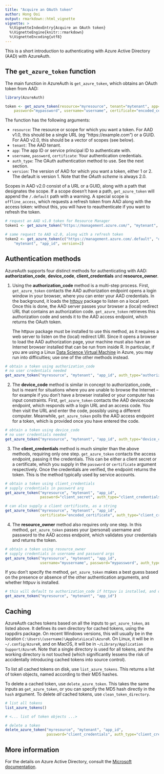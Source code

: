 ---
title: "Acquire an OAuth token"
author: Hong Ooi
output: rmarkdown::html_vignette
vignette: >
  %\VignetteIndexEntry{Acquire an OAuth token}
  %\VignetteEngine{knitr::rmarkdown}
  %\VignetteEncoding{utf8}
---

This is a short introduction to authenticating with Azure Active Directory (AAD) with AzureAuth.

## The `get_azure_token` function

The main function in AzureAuth is `get_azure_token`, which obtains an OAuth token from AAD:

```r
library(AzureAuth)

token <- get_azure_token(resource="myresource", tenant="mytenant", app="app_id",
    password="mypassword", username="username", certificate="encoded_cert", version=1, ...)
```

The function has the following arguments:

- `resource`: The resource or scope for which you want a token. For AAD v1.0, this should be a single URL (eg "https://example.com") or a GUID. For AAD v2.0, this should be a vector of scopes (see below).
- `tenant`: The AAD tenant.
- `app`: The app ID or service principal ID to authenticate with.
- `username`, `password`, `certificate`: Your authentication credentials.
- `auth_type`: The OAuth authentication method to use. See the next section.
- `version`: The version of AAD for which you want a token, either 1 or 2. The default is version 1. Note that the _OAuth scheme_ is always 2.0.

Scopes in AAD v2.0 consist of a URL or a GUID, along with a path that designates the scope. If a scope doesn't have a path, `get_azure_token` will append the `/.default` path with a warning. A special scope is `offline_access`, which requests a refresh token from AAD along with the access token: without this, you will have to reauthenticate if you want to refresh the token.

```r
# request an AAD v1.0 token for Resource Manager
token1 <- get_azure_token("https://management.azure.com/", "mytenant", "app_id")

# same request to AAD v2.0, along with a refresh token
token2 <- get_azure_token(c("https://management.azure.com/.default", "offline_access"),
    "mytenant", "app_id", version=2)
```

## Authentication methods

AzureAuth supports four distinct methods for authenticating with AAD: **authorization_code**, **device_code**, **client_credentials** and **resource_owner**.

1. Using the **authorization_code** method is a multi-step process. First, `get_azure_token` contacts the AAD authorization endpoint opens a login window in your browser, where you can enter your AAD credentials. In the background, it loads the [httpuv](https://github.com/rstudio/httpuv) package to listen on a local port. Once this is done, the AAD server passes your browser a (local) redirect URL that contains an authorization code. `get_azure_token` retrieves this authorization code and sends it to the AAD access endpoint, which returns the OAuth token.</p>
The httpuv package must be installed to use this method, as it requires a web server to listen on the (local) redirect URI. Since it opens a browser to load the AAD authorization page, your machine must also have an Internet browser installed that can be run from inside R. In particular, if you are using a Linux [Data Science Virtual Machine](https://azure.microsoft.com/en-us/services/virtual-machines/data-science-virtual-machines/) in Azure, you may run into difficulties; use one of the other methods instead.

```r
# obtain a token using authorization_code
# no user credentials needed
get_azure_token("myresource", "mytenant", "app_id", auth_type="authorization_code")
```

2. The **device_code** method is similar in concept to authorization_code, but is meant for situations where you are unable to browse the Internet -- for example if you don't have a browser installed or your computer has input constraints. First, `get_azure_token` contacts the AAD devicecode endpoint, which responds with a login URL and an access code. You then visit the URL and enter the code, possibly using a different computer. Meanwhile, `get_azure_token` polls the AAD access endpoint for a token, which is provided once you have entered the code.

```r
# obtain a token using device_code
# no user credentials needed
get_azure_token("myresource", "mytenant", "app_id", auth_type="device_code")
```

3. The **client_credentials** method is much simpler than the above methods, requiring only one step. `get_azure_token` contacts the access endpoint, passing it the credentials. This can be either a client secret or a certificate, which you supply in the `password` or `certificate` argument respectively. Once the credentials are verified, the endpoint returns the token. This is the method typically used by service accounts.

```r
# obtain a token using client_credentials
# supply credentials in password arg
get_azure_token("myresource", "mytenant", "app_id",
                password="client_secret", auth_type="client_credentials")

# can also supply a client certificate, as a string
get_azure_token("myresource", "mytenant", "app_id",
                certificate="encoded_certificate", auth_type="client_credentials")
```

4. The **resource_owner** method also requires only one step. In this method, `get_azure_token` passes your (personal) username and password to the AAD access endpoint, which validates your credentials and returns the token.

```r
# obtain a token using resource_owner
# supply credentials in username and password args
get_azure_token("myresource", "mytenant", "app_id",
                username="myusername", password="mypassword", auth_type="resource_owner")
```

If you don't specify the method, `get_azure_token` makes a best guess based on the presence or absence of the other authentication arguments, and whether httpuv is installed.

```r
# this will default to authorization_code if httpuv is installed, and device_code if not
get_azure_token("myresource", "mytenant", "app_id")
```


## Caching

AzureAuth caches tokens based on all the inputs to `get_azure_token`, as listed above. It defines its own directory for cached tokens, using the rappdirs package. On recent Windows versions, this will usually be in the location `C:\Users\(username)\AppData\Local\AzureR`. On Linux, it will be in `~/.config/AzureR`, and on MacOS, it will be in `~/Library/Application Support/AzureR`. Note that a single directory is used for all tokens, and the working directory is not touched (which significantly lessens the risk of accidentally introducing cached tokens into source control).

To list all cached tokens on disk, use `list_azure_tokens`. This returns a list of token objects, named according to their MD5 hashes.

To delete a cached token, use `delete_azure_token`. This takes the same inputs as `get_azure_token`, or you can specify the MD5 hash directly in the `hash` argument. To delete _all_ cached tokens, use `clean_token_directory`.

```r
# list all tokens
list_azure_tokens()

# <... list of token objects ...>

# delete a token
delete_azure_token("myresource", "mytenant", "app_id",
                   password="client_credentials", auth_type="client_credentials")
```

## More information

For the details on Azure Active Directory, consult the [Microsoft documentation](https://docs.microsoft.com/en-us/azure/active-directory/develop/).


